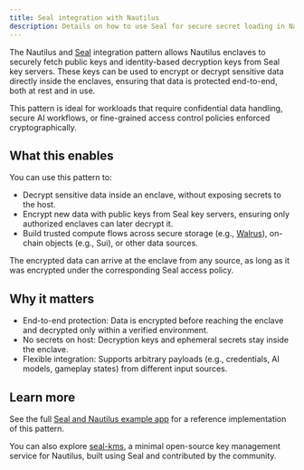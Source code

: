```yaml
---
title: Seal integration with Nautilus
description: Details on how to use Seal for secure secret loading in Nautilus enclaves
---
```


The Nautilus and [Seal](https://seal-docs.wal.app) integration pattern allows Nautilus enclaves to securely fetch public keys and identity-based decryption keys from Seal key servers. These keys can be used to encrypt or decrypt sensitive data directly inside the enclaves, ensuring that data is protected end-to-end, both at rest and in use.

This pattern is ideal for workloads that require confidential data handling, secure AI workflows, or fine-grained access control policies enforced cryptographically.

## What this enables

You can use this pattern to:

* Decrypt sensitive data inside an enclave, without exposing secrets to the host.
* Encrypt new data with public keys from Seal key servers, ensuring only authorized enclaves can later decrypt it.
* Build trusted compute flows across secure storage (e.g., [Walrus](https://docs.wal.app)), on-chain objects (e.g., Sui), or other data sources.

The encrypted data can arrive at the enclave from any source, as long as it was encrypted under the corresponding Seal access policy.

## Why it matters

* End-to-end protection: Data is encrypted before reaching the enclave and decrypted only within a verified environment.
* No secrets on host: Decryption keys and ephemeral secrets stay inside the enclave.
* Flexible integration: Supports arbitrary payloads (e.g., credentials, AI models, gameplay states) from different input sources.

## Learn more

See the full [Seal and Nautilus example app](https://github.com/MystenLabs/nautilus/tree/main/src/nautilus-server/src/apps/seal-example) for a reference implementation of this pattern.

You can also explore [seal-kms](https://github.com/lockin-bot/seal-kms), a minimal open-source key management service for Nautilus, built using Seal and contributed by the community.

